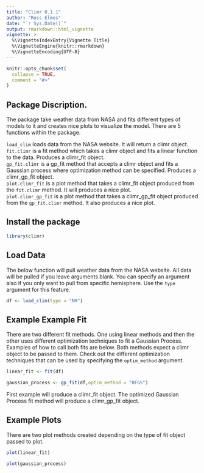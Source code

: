 ```yaml
---
title: "Climr 0.1.1"
author: "Ross Elmes"
date: "`r Sys.Date()`"
output: rmarkdown::html_vignette
vignette: >
  %\VignetteIndexEntry{Vignette Title}
  %\VignetteEngine{knitr::rmarkdown}
  %\VignetteEncoding{UTF-8}
---
```


```r
knitr::opts_chunk$set(
  collapse = TRUE,
  comment = "#>"
)
```

## Package Discription. 

The package take weather data from NASA and fits different types of models to it and creates nice plots to visualize the model.  There are 5 functions within the package.  

`load_clim` loads data from the NASA website. It will return a climr object.  
`fit.climr` is a fit method which takes a climr object and fits a linear function to the data.  Produces a climr_fit object.  
`gp_fit.climr` is a gp_fit method that accepts a climr object and fits a Gaussian process where optimization method can be specified. Produces a climr_gp_fit object.  
`plot.climr_fit` is a plot method that takes a climr_fit object produced from the `fit.climr` method. It will produces a nice plot.  
`plot.climr_gp_fit` is a plot method that takes a climr_gp_fit object produced from the `gp_fit.climr` method. It also produces a nice plot.  

## Install the package

```r
library(climr)
```

## Load Data 

The below function will pull weather data from the NASA website.  All data will be pulled if you leave arguments blank.  You can specify an argument also if you only want to pull from specific hemisphere.  Use the `type` argument for this feature. 

```r
df <- load_clim(type = "NH")

```


## Example Example Fit 

There are two different fit methods.  One using linear methods and then the other uses different optimization techniques to fit a Gaussian Process.  Examples of how to call both fits are below.  Both methods expect a climr object to be passed to them.  Check out the different optimization techniques that can be used by specifying the `optim_method` argument. 

```r

linear_fit <- fit(df)

gaussian_process <- gp_fit(df,optim_method = "BFGS")

```

First example will produce a climr_fit object.  The optimized Gaussian Process fit method will produce a climr_gp_fit object.  

## Example Plots 

There are two plot methods created depending on the type of fit object passed to plot. 

```r
plot(linear_fit)
```

```r
plot(gaussian_process)
```

